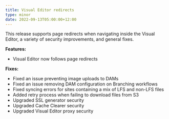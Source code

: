 ```yaml
---
title: Visual Editor redirects
type: minor
date: 2022-09-13T05:00:00+12:00
---
```

This release supports page redirects when navigating inside the Visual Editor, a variety of security improvements, and general fixes.

**Features:**

* Visual Editor now follows page redirects

**Fixes:**

* Fixed an issue preventing image uploads to DAMs
* Fixed an issue removing DAM configuration on Branching workflows
* Fixed syncing errors for sites containing a mix of LFS and non-LFS files
* Added retry process when failing to download files from S3
* Upgraded SSL generator security
* Upgraded Cache Clearer security
* Upgraded Visual Editor proxy security